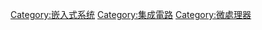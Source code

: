 {{cat main}}

[[Category:嵌入式系统|Category:嵌入式系统]]
[[Category:集成電路|Category:集成電路]]
[[Category:微處理器|Category:微處理器]]